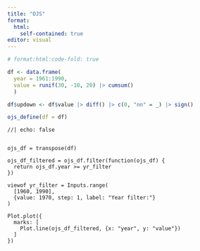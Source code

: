```yaml
---
title: "OJS"
format:
  html:
    self-contained: true
editor: visual
---
```


```r
# format:html:code-fold: true
```

```r
df <- data.frame(
  year = 1961:1990,
  value = runif(30, -10, 20) |> cumsum()
  )

df$updown <- df$value |> diff() |> c(0, "nn" = _) |> sign()

ojs_define(df = df)

```

```ojs
//| echo: false


ojs_df = transpose(df)

ojs_df_filtered = ojs_df.filter(function(ojs_df) {
  return ojs_df.year >= yr_filter
})

viewof yr_filter = Inputs.range(
  [1960, 1990], 
  {value: 1970, step: 1, label: "Year filter:"}
)

Plot.plot({
  marks: [
    Plot.line(ojs_df_filtered, {x: "year", y: "value"})
  ]
})
```
